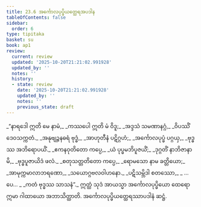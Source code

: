 ```yaml
---
title: 23.6 အင်္ကောလပုပ္ဖိယတ္ထေရအပဒါန
tableOfContents: false
sidebar:
  order: 6
type: tipitaka
basket: su
book: ap1
review:
  current: review
  updated: '2025-10-20T21:21:02.991928'
  updated_by: ''
  notes: ''
  history:
  - state: review
    date: '2025-10-20T21:21:02.991928'
    updated_by: ''
    notes: ''
    previous_state: draft
---
```



<DynamicBreadcrumb />


<ReviewStatus review={frontmatter.review} showDetails={true} />

<HypothesisAnnotation frontmatter={frontmatter} />

<Division number="29" book="ap1" e="ch" v="20" p="242">

<Paragraph number="2937" type="verses" book="ap1">
_“နာရဒေါ ဣတိ မေ နာမံ,_  
_ကဿပေါ ဣတိ မံ ဝိဒူ;_  
_အဒ္ဒသံ သမဏာနဂ္ဂံ,_  
_ဝိပဿိံ ဒေဝသက္ကတံ._  

</Paragraph>

</Division>
<Division number="30" book="ap1" e="ch" v="20" p="242">

<Paragraph number="2938" type="verses" book="ap1">
_အနုဗျဉ္ဇနဓရံ ဗုဒ္ဓံ,_  
_အာဟုတီနံ ပဋိဂ္ဂဟံ;_  
_အင်္ကောလပုပ္ဖံ ပဂ္ဂယှ,_  
_ဗုဒ္ဓဿ အဘိရောပယိံ._  

</Paragraph>

</Division>
<Division number="31" book="ap1" e="ch" v="20" p="242">

<Paragraph number="2939" type="verses" book="ap1">
_ဧကနဝုတိတော ကပ္ပေ,_  
_ယံ ပုပ္ဖမဘိပူဇယိံ;_  
_ဒုဂ္ဂတိံ နာဘိဇာနာမိ,_  
_ဗုဒ္ဓပူဇာယိဒံ ဖလံ._  

</Paragraph>

</Division>
<Division number="32" book="ap1" e="ch" v="20" p="242">

<Paragraph number="2940" type="verses" book="ap1">
_စတုသတ္တတိတော ကပ္ပေ,_  
_ရောမသော နာမ ခတ္တိယော;_  
_အာမုက္ကမာလာဘရဏော,_  
_သယောဂ္ဂဗလဝါဟနော._  

</Paragraph>

</Division>
<Division number="33" book="ap1" e="ch" v="20" p="242">

<Paragraph number="2941" type="verses" book="ap1">
_ပဋိသမ္ဘိဒါ စတဿော,_  
_ …ပေ… _  
_ကတံ ဗုဒ္ဓဿ သာသနံ”._  

</Paragraph>

<Paragraph number="2942" book="ap1">
ဣတ္ထံ သုဒံ အာယသ္မာ အင်္ကောလပုပ္ဖိယော ထေရော ဣမာ ဂါထာယော အဘာသိတ္ထာတိ.

</Paragraph>
</Division>

<Paragraph number="2943" type="center" book="ap1">
အင်္ကောလပုပ္ဖိယတ္ထေရဿာပဒါနံ ဆဋ္ဌံ.
</Paragraph>